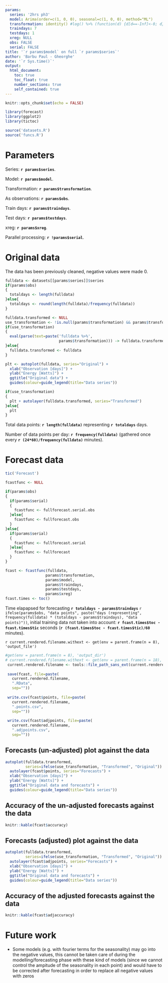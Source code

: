 ```yaml
---
params:
  series: '2hrs ph3'
  model: Arima(order=c(1, 0, 0), seasonal=c(1, 0, 0), method="ML")
  transformation: identity() #log() %>% (function(d) {d[d==-Inf]<-0; d})
  traindays: 7
  testdays: 1
  xreg: NULL
  obs: FALSE
  serial: FALSE
title: '`r params$model` on full `r params$series`'
author: 'Barbu Paul - Gheorghe'
date: '`r Sys.time()`'
output:
  html_document:
    toc: true
    toc_float: true
    number_sections: true
    self_contained: true
---
```


```r
knitr::opts_chunk$set(echo = FALSE)
```

```r
library(forecast)
library(ggplot2)
library(tictoc)

source('datasets.R')
source('funcs.R')
```


# Parameters

Series: **`r params$series`**.

Model: **`r params$model`**.

Transformation: **`r params$transformation`**.

As observations: **`r params$obs`**.

Train days: **`r params$traindays`**.

Test days: **`r params$testdays`**.

xreg: **`r params$xreg`**.

Parallel processing: **`r !params$serial`**.

# Original data

The data has been previously cleaned, negative values were made 0.

```r
fulldata <- datasets[[params$series]]$series
if(params$obs)
{
  totaldays <- length(fulldata)
}else{
  totaldays <- round(length(fulldata)/frequency(fulldata))
}

fulldata.transformed <- NULL
use_transformation <- !is.null(params$transformation) && params$transformation != 'identity()'
if(use_transformation)
{
  eval(parse(text=paste('fulldata %>%',
                        params$transformation))) -> fulldata.transformed
}else{
  fulldata.transformed <- fulldata
}
```

```r
plt <- autoplot(fulldata, series="Original") +
  xlab("Observation [days]") +
  ylab("Energy [Watts]") +
  ggtitle("Original data") + 
  guides(colour=guide_legend(title="Data series"))

if(use_transformation)
{
  plt + autolayer(fulldata.transformed, series="Transformed")
}else{
  plt
}
```

Total data points: **`r length(fulldata)`** representing
**`r totaldays`** days.

Number of data points per day: **`r frequency(fulldata)`**
(gathered once every **`r (24*60)/frequency(fulldata)`** minutes).

# Forecast data

```r
tic('Forecast')

fcastfunc <- NULL

if(params$obs)
{
  if(params$serial)
  {
    fcastfunc <- fullforecast.serial.obs
  }else{
    fcastfunc <- fullforecast.obs
  }
}else{
  if(params$serial)
  {
    fcastfunc <- fullforecast.serial
  }else{
    fcastfunc <- fullforecast  
  }
}

fcast <- fcastfunc(fulldata,
                  params$transformation, 
                  params$model, 
                  params$traindays,
                  params$testdays,
                  params$xreg)
fcast.times <- toc()
```

Time elapapsed for forecasting
**`r totaldays - params$traindays`**
`r ifelse(params$obs, "data points", paste("days (representing", frequency(fulldata) * (totaldays - params$traindays), "data points)"))`,
initial training data not taken into account:
**`r fcast.times$toc - fcast.times$tic`** seconds
(**`r (fcast.times$toc - fcast.times$tic)/60`** minutes).

`r current.rendered.filename.withext <- get(env = parent.frame(n = 8), 'output_file')`

```r
#get(env = parent.frame(n = 8), 'output_dir')
# current.rendered.filename.withext <- get(env = parent.frame(n = 18), 'output_file')
 current.rendered.filename <- tools::file_path_sans_ext(current.rendered.filename.withext)
 
 save(fcast, file=paste(
   current.rendered.filename,
   ".RData", 
   sep=""))
 
 write.csv(fcast$points, file=paste(
   current.rendered.filename, 
   ".points.csv", 
   sep=""))
 
 write.csv(fcast$adjpoints, file=paste(
   current.rendered.filename, 
   ".adjpoints.csv", 
   sep=""))
```

## Forecasts (un-adjusted) plot against the data
```r

autoplot(fulldata.transformed,
         series=ifelse(use_transformation, "Transformed", "Original")) +
  autolayer(fcast$points, series="Forecasts") +
  xlab("Observation [days]") +
  ylab("Energy [Watts]") +
  ggtitle("Original data and forecasts") + 
  guides(colour=guide_legend(title="Data series"))
```

## Accuracy of the un-adjusted forecasts against the data
```r
knitr::kable(fcast$accuracy)
```

## Forecasts (adjusted) plot against the data
```r
autoplot(fulldata.transformed,
         series=ifelse(use_transformation, "Transformed", "Original")) +
  autolayer(fcast$adjpoints, series="Forecasts") +
  xlab("Observation [days]") +
  ylab("Energy [Watts]") +
  ggtitle("Original data and forecasts") + 
  guides(colour=guide_legend(title="Data series"))
```

## Accuracy of the adjusted forecasts against the data
```r
knitr::kable(fcast$adjaccuracy)
```

# Future work

* Some models (e.g. with fourier terms for the seasonality) may go into the negative values, this cannot be taken care of during the modelling/forecasting phase with these kind of models (since we cannot control the ampitude of the seasonality in each point) and would have to be corrected after forecasting in order to replace all negative values with zeros